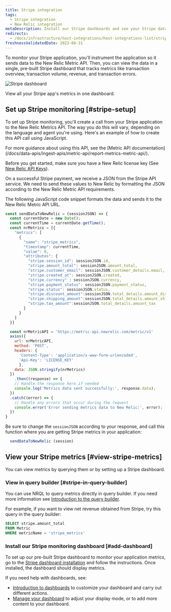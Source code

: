 ```yaml
---
title: Stripe integration
tags:
  - Stripe integration
  - New Relic integration
metaDescription: Install our Stripe dashboards and see your Stripe data in New Relic. 
redirects:
  - /docs/infrastructure/host-integrations/host-integrations-list/stripe-integration 
freshnessValidatedDate: 2023-08-31
---
```


To monitor your Stripe application, you'll instrument the application so it sends data to the New Relic Metric API. Then, you can view the data in a single, pre-built Stripe dashboard that tracks metrics like transaction overview, transaction volume, revenue, and transaction errors.  

<img
  title="Stripe"
  alt="Stripe dashboard"
  src="/images/infrastructure_screenshot-stripe-dashboard.webp"
/>

<figcaption>
  View all your Stripe app's metrics in one dashboard.
</figcaption>

## Set up Stripe monitoring [#stripe-setup]

To set up Stripe monitoring, you'll create a call from your Stripe application to the New Relic Metrics API. The way you do this will vary, depending on the language and agent you're using. Here's an example of how to create this API call using JavaScript.

<Callout variant="tip">
  For more guidance about using this API, see the [Metric API documentation](/docs/data-apis/ingest-apis/metric-api/report-metrics-metric-api/).
</Callout>

Before you get started, make sure you have a New Relic license key (See [New Relic API Keys](/docs/apis/intro-apis/new-relic-api-keys/)).

On a successful Stripe payment, we receive a JSON from the Stripe API service. We need to send these values to New Relic by formatting the JSON according to the New Relic Metric API requirements.

The following JavaScript code snippet formats the data and sends it to the New Relic Metric API URL. 

```javascript
const sendDataToNewRelic = (sessionJSON) => {
  const currentDate = new Date();
  const currentTime = currentDate.getTime();
  const nrMetrics = [{
    "metrics": [
      {
        "name": "stripe_metrics",
        "timestamp": currentTime,
        "value": 0,
        "attributes": {
          "stripe.session_id": sessionJSON.id,
          "stripe.amount_total": sessionJSON.amount_total,
          "stripe.customer_email": sessionJSON.customer_details.email,
          "stripe.created_at": sessionJSON.created,
          "stripe.currency" : sessionJSON.currency,
          "stripe.payment_status": sessionJSON.payment_status,
          "stripe.status": sessionJSON.status,
          "stripe.discount_amount":sessionJSON.total_details.amount_discount,
          "stripe.shipping_amount":sessionJSON.total_details.amount_shipping,
          "stripe.tax_amount":sessionJSON.total_details.amount_tax
        }
      }
    ]
  }]

  const nrMetricAPI = 'https://metric-api.newrelic.com/metric/v1'
  axios({
    url: nrMetricAPI,
    method: 'POST',
    headers: {
      'Content-Type': 'application/x-www-form-urlencoded',
      'Api-Key': 'LICENSE_KEY'
      },
    data: JSON.stringify(nrMetrics)
  })
    .then((response) => {
    // Handle the response here if needed
    console.log('Metrics data sent successfully:', response.data);
  })
  .catch((error) => {
    // Handle any errors that occur during the request
    console.error('Error sending metrics data to New Relic:', error);
  })
}

```

Be sure to change the `sessionJSON` according to your response, and call this function where you are getting Stripe metrics in your application:

```javascript
  sendDataToNewRelic (session)
```
## View your Stripe metrics [#view-stripe-metrics] 

You can view metrics by querying them or by setting up a Stripe dashboard.

### View in query builder [#stripe-in-query-builder]

You can use NRQL to query metrics directly in query builder. If you need more information see [Introduction to the query builder](/docs/query-your-data/explore-query-data/query-builder/introduction-query-builder). 

For example, if you want to view net revenue obtained from Stripe, try this query in the query builder:

```sql
SELECT stripe.amount_total 
FROM Metric 
WHERE metricName = 'stripe_metrics'
```

### Install our Stripe monitoring dashboard [#add-dashboard]

To set up our pre-built Stripe dashboard to monitor your application metrics, go to the [Stripe dashboard installation](https://onenr.io/0BQrXaNgnRZ) and follow the instructions. Once installed, the dashboard should display metrics.

If you need help with dashboards, see:

* [Introduction to dashboards](/docs/query-your-data/explore-query-data/dashboards/introduction-dashboards) to customize your dashboard and carry out different actions.
* [Manage your dashboard](/docs/query-your-data/explore-query-data/dashboards/manage-your-dashboard) to adjust your <InlinePopover type="dashboards"/> display mode, or to add more content to your dashboard.
